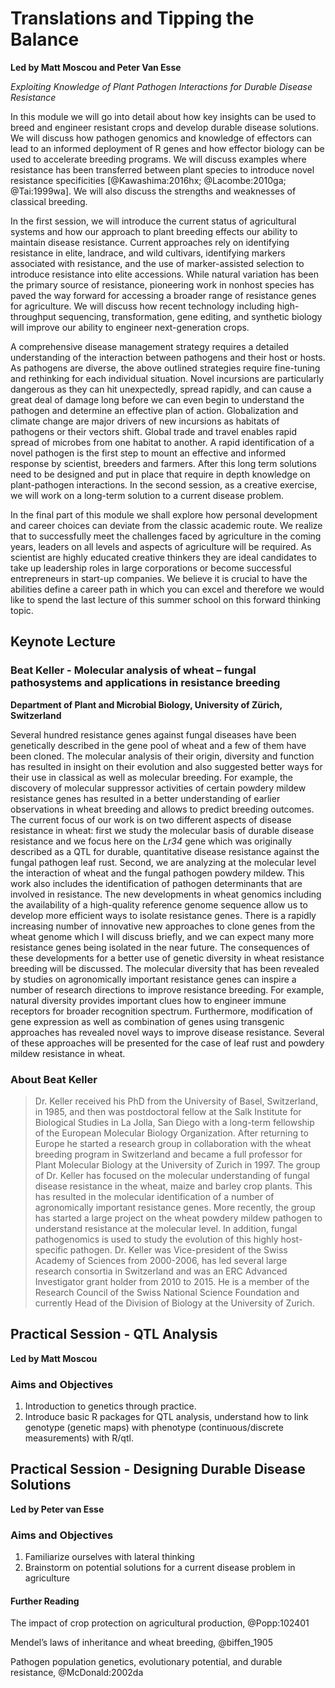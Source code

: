 # Translations and Tipping the Balance {-}

**Led by Matt Moscou and Peter Van Esse**

*Exploiting Knowledge of Plant Pathogen Interactions for Durable Disease Resistance*

In this module we will go into detail about how key insights can be used to breed and engineer resistant crops and develop durable disease solutions. We will discuss how pathogen genomics and knowledge of effectors can lead to an informed deployment of R genes and how effector biology can be used to accelerate breeding programs. We will discuss examples where resistance has been transferred between plant species to introduce novel resistance specificities [@Kawashima:2016hx; @Lacombe:2010ga; @Tai:1999wa]. We will also discuss the strengths and weaknesses of classical breeding. 

In the first session, we will introduce the current status of agricultural systems and how our approach to plant breeding effects our ability to maintain disease resistance. Current approaches rely on identifying resistance in elite, landrace, and wild cultivars, identifying markers associated with resistance, and the use of marker-assisted selection to introduce resistance into elite accessions. While natural variation has been the primary source of resistance, pioneering work in nonhost species has paved the way forward for accessing a broader range of resistance genes for agriculture. We will discuss how recent technology including high-throughput sequencing, transformation, gene editing, and synthetic biology will improve our ability to engineer next-generation crops. 

A comprehensive disease management strategy requires a detailed understanding of the interaction between pathogens and their host or hosts. As pathogens are diverse, the above outlined strategies require fine-tuning and rethinking for each individual situation. Novel incursions are particularly dangerous as they can hit unexpectedly, spread rapidly, and can cause a great deal of damage long before we can even begin to understand the pathogen and determine an effective plan of action. Globalization and climate change are major drivers of new incursions as habitats of pathogens or their vectors shift. Global trade and travel enables rapid spread of microbes from one habitat to another. A rapid identification of a novel pathogen is the first step to mount an effective and informed response by scientist, breeders and farmers. After this long term solutions need to be designed and put in place that require in depth knowledge on plant-pathogen interactions. In the second session, as a creative exercise, we will work on a long-term solution to a current disease problem.

In the final part of this module we shall explore how personal development and career choices can deviate from the classic academic route.  We realize that to successfully meet the challenges faced by agriculture in the coming years, leaders on all levels and aspects of agriculture will be required. As scientist are highly educated creative thinkers they are ideal candidates to take up leadership roles in large corporations or become successful entrepreneurs in start-up companies. We believe it is crucial to have the abilities define a career path in which you can excel and therefore we would like to spend the last lecture of this summer school on this forward thinking topic.

## Keynote Lecture {-}

### Beat Keller - Molecular analysis of wheat – fungal pathosystems and applications in resistance breeding {-}
**Department of Plant and Microbial Biology, University of Zürich, Switzerland**

Several hundred resistance genes against fungal diseases have been genetically described in the gene pool of wheat and a few of them have been cloned. The molecular analysis of their origin, diversity and function has resulted in insight on their evolution and also suggested better ways for their use in classical as well as molecular breeding. For example, the discovery of molecular suppressor activities of certain powdery mildew resistance genes has resulted in a better understanding of earlier observations in wheat breeding and allows to predict breeding outcomes. The current focus of our work is on two different aspects of disease resistance in wheat: first we study the molecular basis of durable disease resistance and we focus here on the _Lr34_ gene which was originally described as a QTL for durable, quantitative disease resistance against the fungal pathogen leaf rust. Second, we are analyzing at the molecular level the interaction of wheat and the fungal pathogen powdery mildew. This work also includes the identification of pathogen determinants that are involved in resistance. 
The new developments in wheat genomics including the availability of a high-quality reference genome sequence allow us to develop more efficient ways to isolate resistance genes. There is a rapidly increasing number of innovative new approaches to clone genes from the wheat genome which I will discuss briefly, and we can expect many more resistance genes being isolated in the near future. The consequences of these developments for a better use of genetic diversity in wheat resistance breeding will be discussed.
The molecular diversity that has been revealed by studies on agronomically important resistance genes can inspire a number of research directions to improve resistance breeding. For example, natural diversity provides important clues how to engineer immune receptors for broader recognition spectrum. Furthermore, modification of gene expression as well as combination of genes using transgenic approaches has revealed novel ways to improve disease resistance. Several of these approaches will be presented for the case of leaf rust and powdery mildew resistance in wheat.


### About Beat Keller {-}

> Dr. Keller received his PhD from the University of Basel, Switzerland, in 1985, and then was postdoctoral fellow at the Salk Institute for Biological Studies in La Jolla, San Diego with a long-term fellowship of the European Molecular Biology Organization. After returning to Europe he started a research group in collaboration with the wheat breeding program in Switzerland and became a full professor for Plant Molecular Biology at the University of Zurich in 1997.
The group of Dr. Keller has focused on the molecular understanding of fungal disease resistance in the wheat, maize and barley crop plants. This has resulted in the molecular identification of a number of agronomically important resistance genes. More recently, the group has started a large project on the wheat powdery mildew pathogen to understand resistance at the molecular level. In addition, fungal pathogenomics is used to study the evolution of this highly host-specific pathogen.
Dr. Keller was Vice-president of the Swiss Academy of Sciences from 2000-2006, has led several large research consortia in Switzerland and was an ERC Advanced Investigator grant holder from 2010 to 2015. He is a member of the Research Council of the Swiss National Science Foundation and currently Head of the Division of Biology at the University of Zurich.


## Practical Session - QTL Analysis  {-}

**Led by Matt Moscou**

### Aims and Objectives {-}

  1. Introduction to genetics through practice.
  2. Introduce basic R packages for QTL analysis, understand how to link genotype (genetic maps) with phenotype (continuous/discrete measurements) with R/qtl.

## Practical Session - Designing Durable Disease Solutions  {-}

**Led by Peter van Esse**

### Aims and Objectives {-}

  1. Familiarize ourselves with lateral thinking
  2. Brainstorm on potential solutions for a current disease problem in agriculture

#### Further Reading {-}

The impact of crop protection on agricultural production, @Popp:102401

Mendel's laws of inheritance and wheat breeding, @biffen_1905

Pathogen population genetics, evolutionary potential, and durable resistance, @McDonald:2002da
